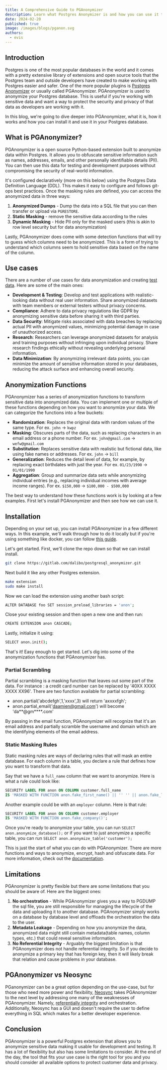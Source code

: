 ```yaml
---
title: A Comprehensive Guide to PGAnonymizer
description: Learn what Postgres Anonymizer is and how you can use it to anonymize data in Postgres for better data security and privacy.
date: 2024-02-20
published: true
image: /images/blogs/pganon.svg
authors:
  - evis
---
```


## Introduction

Postgres is one of the most popular databases in the world and it comes with a pretty extensive library of extensions and open source tools that the Postgres team and outside developers have created to make working with Postgres easier and safer. One of the more popular plugins is [Postgres Anonymizer](https://postgresql-anonymizer.readthedocs.io/en/stable/) or usually called PGAnonymizer. PGAnonymizer is used to anonymize your Postgres database. This is useful if you're working with sensitive data and want a way to protect the security and privacy of that data as developers are working with it.

In this blog, we're going to dive deeper into PGAnonymizer, what it is, how it works and how you can install it and use it in your Postgres database.

## What is PGAnonymizer?

PGAnonymizer is a open source Python-based extension built to anonymize data within Postgres. It allows you to obfuscate sensitive information such as names, addresses, emails, and other personally identifiable details (PII). You can then use this data for testing and development purposes without compromising the security of real-world information.

It's configured declaratively (more on this below) using the Postgres Data Definition Language (DDL). This makes it easy to configure and follows git-ops best practices. Once the masking rules are defined, you can access the anonymized data in three ways:

1. **Anonymized Dumps** - Dump the data into a SQL file that you can then transfer or upload via `PGRESTORE`.
2. **Static Masking** - remove the sensitive data according to the rules
3. **Dynamic Masking** - Hide PII only for the masked users (this is akin to row level security but for data anonymization)

Lastly, PGAnonymizer does come with some detection functions that will try to guess which columns need to be anonymized. This is a form of trying to understand which columns seem to hold sensitive data based on the name of the column.

## Use cases

There are a number of use cases for data anonymization and creating [test data](/blog/what-is-test-data). Here are some of the main ones:

- **Development & Testing**: Develop and test applications with realistic-looking data without real user information. Share anonymized datasets with team members or external testers without privacy concerns.
- **Compliance**: Adhere to data privacy regulations like GDPR by anonymizing sensitive data before sharing it with third parties.
- **Data Security**: Mitigate risks associated with data breaches by replacing actual PII with anonymized values, minimizing potential damage in case of unauthorized access.
- **Research**: Researchers can leverage anonymized datasets for analysis and training purposes without infringing upon individual privacy. Share research findings ethically without revealing underlying personal information.
- **Data Minimization**: By anonymizing irrelevant data points, you can minimize the amount of sensitive information stored in your databases, reducing the attack surface and enhancing overall security.

## Anonymization Functions

PGAnonymizer has a series of anonymization functions to transform sensitive data into anonymized data. You can implement one or multiple of these functions depending on how you want to anonymize your data. We can categorize the functions into a few buckets:

- **Randomization**: Replaces the original data with random values of the same type. For ex. `john` -> `kwpz`
- **Masking**: Obscures parts of the data, such as replacing characters in an email address or a phone number. For ex. `john@gmail.com` -> `wefw@gmail.com`
- **Substitution**: Replaces sensitive data with realistic but fictional data, like using fake names or addresses. For ex. `john` -> `bill`
- **Generalization**: Reduces the detail level of data, for example, by replacing exact birthdates with just the year. For ex. `01/23/1990` -> `01/01/1990`
- **Aggregation**: Group and summarize data sets while anonymizing individual entries (e.g., replacing individual incomes with average income ranges). For ex. `$150,000` -> `$100,000 - $500,000`

The best way to understand how these functions work is by looking at a few examples. First let's install PGAnonymizer and then see how we can use it.

## Installation

Depending on your set up, you can install PGAnonymizer in a few different ways. In this example, we'll walk through how to do it locally but if you're using something like docker, you can follow [this guide](https://postgresql-anonymizer.readthedocs.io/en/stable/INSTALL/#install-with-docker).

Let's get started. First, we'll clone the repo down so that we can install install.

```bash
git clone https://gitlab.com/dalibo/postgresql_anonymizer.git
```

Next build it like any other Postgres extension.

```bash
make extension
sudo make install
```

Now we can load the extension using another bash script:

```bash
ALTER DATABASE foo SET session_preload_libraries = 'anon';
```

Close your existing session and then open a new one and then run:

```bash
CREATE EXTENSION anon CASCADE;
```

Lastly, initialize it using:

```bash
SELECT anon.init();
```

That's it! Easy enough to get started. Let's dig into some of the anonymization functions that PGAnonymizer has.

### Partial Scrambling

Partial scrambling is a masking function that leaves out some part of the data. For instance : a credit card number can be replaced by '40XX XXXX XXXX XX96'. There are two function available for partial scrambling:

- anon.partial('abcdefgh',1,'xxxx',3) will return 'axxxxfgh';
- anon.partial_email('daamien@gmail.com') will become 'da**@gm\*\***.com'

By passing in the email function, PGAnonymizer will recognize that it's an email address and partially scramble the username and domain which are the identifying elements of the email address.

### Static Masking Rules

Static masking rules are ways of declaring rules that will mask an entire database. For each column in a table, you declare a rule that defines how you want to transform that data.

Say that we have a `full_name` column that we want to anonymize. Here is what a rule could look like:

```sql
SECURITY LABEL FOR anon ON COLUMN customer.full_name
IS 'MASKED WITH FUNCTION anon.fake_first_name() || '' '' || anon.fake_last_name()';
```

Another example could be with an `employer` column. Here is that rule:

```sql
SECURITY LABEL FOR anon ON COLUMN customer.employer
IS 'MASKED WITH FUNCTION anon.fake_company()';
```

Once you're ready to anonymize your table, you can run `SELECT anon.anonymize_database();` or if you want to just anonymize a specific table, you can run `SELECT anon.anonymize_table('customer');`

This is just the start of what you can do with PGAnonymizer. There are more functions and ways to anonymize, encrypt, hash and obfuscate data. For more information, check out the [documentation](https://postgresql-anonymizer.readthedocs.io/en/stable/).

## Limitations

PGAnonymizer is pretty flexible but there are some limitations that you should be aware of. Here are the biggest ones:

1. **No orchestration** - While PGAnonymizer gives you a way to PGDUMP the sql file, you are still responsible for managing the lifecycle of the data and uploading it to another database. PGAnonymizer simply works on a database by database level and offloads the orchestration the data to the user.
2. **Metadata Leakage** - Depending on how you anonymize the data, anonymized data might still contain metadata(table names, column types, etc.) that could reveal sensitive information.
3. **No Referential Integrity** - Arguably the biggest limitation is that PGAnonymizer does not handle referential integrity. So if you decide to anonymize a primary key that has foreign key, then it will likely break that relation and cause problems in your database.

## PGAnonymizer vs Neosync

PGanonymizer can be a great option depending on the use-case, but for those who need more power and flexibility, [Neosync](https://www.neosync.dev) takes PGAnonymizer to the next level by addressing one many of the weaknesses of PGAnonymizer. Namely, [referentially integrity](/blog/referential-integrity) and orchestration. Additionally, Neosync has a GUI and doesn't require the user to define everything in SQL which makes for a better developer experience.

## Conclusion

PGAnonymizer is a powerful Postgres extension that allows you to anonymize sensitive data making it usable for development and testing. It has a lot of flexibility but also has some limitations to consider. At the end of the day, the tool that fits your use case is the right tool for you and you should consider all available options to protect customer data and privacy.
